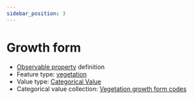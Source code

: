 ```yaml
---
sidebar_position: 3
---
```



# Growth form

- [Observable property](/viewers/dawe-vocabs?uri=https://linked.data.gov.au/def/test/dawe-cv/dd1769b9-c475-4732-915c-9b890a8d5f65) definition
- Feature type: [vegetation](http://linked.data.gov.au/def/tern-cv/2be2d5ce-ca9d-4dff-8e79-948983944f95)
- Value type: [Categorical Value](https://w3id.org/tern/ontologies/tern/CategoricalValue)
- Categorical value collection: [Vegetation growth form codes](/viewers/dawe-vocabs?uri=https://linked.data.gov.au/def/test/dawe-cv/d0fc07a7-3ec9-45ed-8850-885a32828d3c)

<Example protocolModule="cover" observableProperty="https://linked.data.gov.au/def/test/dawe-cv/dd1769b9-c475-4732-915c-9b890a8d5f65" />
